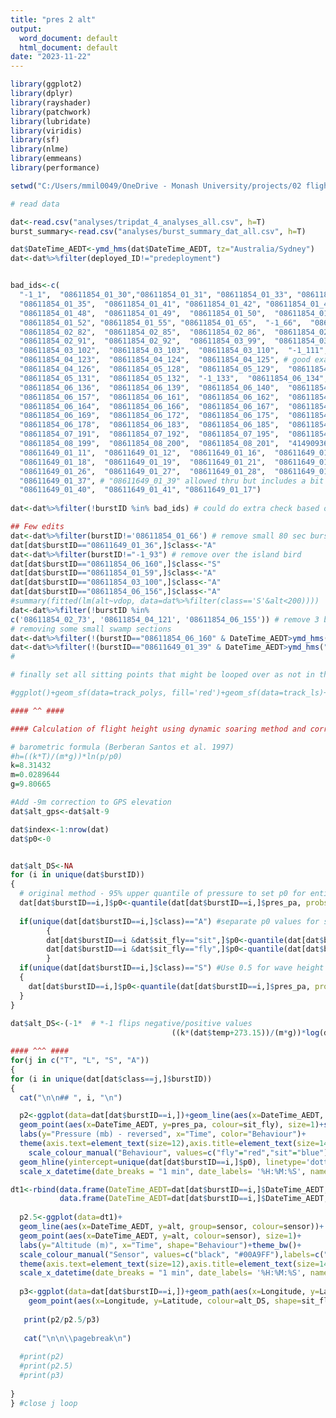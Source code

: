 ```yaml
---
title: "pres 2 alt"
output:
  word_document: default
  html_document: default
date: "2023-11-22"
---
```


```r

library(ggplot2)
library(dplyr)
library(rayshader)
library(patchwork)
library(lubridate)
library(viridis)
library(sf)
library(nlme)
library(emmeans)
library(performance)

setwd("C:/Users/mmil0049/OneDrive - Monash University/projects/02 flight heights")

# read data

dat<-read.csv("analyses/tripdat_4_analyses_all.csv", h=T)
burst_summary<-read.csv("analyses/burst_summary_dat_all.csv", h=T)

dat$DateTime_AEDT<-ymd_hms(dat$DateTime_AEDT, tz="Australia/Sydney")
dat<-dat%>%filter(deployed_ID!="predeployment")     


bad_ids<-c(
  "-1_1",  "08611854_01_30","08611854_01_31", "08611854_01_33", "08611854_01_34",
  "08611854_01_35",  "08611854_01_41", "08611854_01_42", "08611854_01_46",  "08611854_01_47",
  "08611854_01_48",  "08611854_01_49",  "08611854_01_50",  "08611854_01_51",
  "08611854_01_52", "08611854_01_55", "08611854_01_65",  "-1_66",  "08611854_02_79",
  "08611854_02_82",  "08611854_02_85",  "08611854_02_86",  "08611854_02_87",
  "08611854_02_91",  "08611854_02_92",  "08611854_03_99",  "08611854_03_101",
  "08611854_03_102",  "08611854_03_103",  "08611854_03_110",  "-1_111",
  "08611854_04_123",  "08611854_04_124",  "08611854_04_125", # good example of bobbing, then swamp
  "08611854_04_126",  "08611854_05_128",  "08611854_05_129",  "08611854_05_130",
  "08611854_05_131",  "08611854_05_132",  "-1_133",  "08611854_06_134", # same
  "08611854_06_136",  "08611854_06_139",  "08611854_06_140",  "08611854_06_153",
  "08611854_06_157",  "08611854_06_161",  "08611854_06_162",  "08611854_06_163",
  "08611854_06_164",  "08611854_06_166",  "08611854_06_167",  "08611854_06_168",
  "08611854_06_169",  "08611854_06_172",  "08611854_06_175",  "08611854_06_176",
  "08611854_06_178",  "08611854_06_183",  "08611854_06_185",  "08611854_06_188",
  "08611854_07_191",  "08611854_07_192",  "08611854_07_195",  "08611854_07_196",
  "08611854_08_199",  "08611854_08_200",  "08611854_08_201",  "41490936_01_16",
  "08611649_01_11",  "08611649_01_12",  "08611649_01_16",  "08611649_01_16",
  "08611649_01_18",  "08611649_01_19",  "08611649_01_21",  "08611649_01_25",
  "08611649_01_26",  "08611649_01_27",  "08611649_01_28",  "08611649_01_29",
  "08611649_01_37", # "08611649_01_39" allowed thru but includes a bit
  "08611649_01_40",  "08611649_01_41", "08611649_01_17")
  
dat<-dat%>%filter(!burstID %in% bad_ids) # could do extra check based on min/max burst pressure difference  to see if any missed

## Few edits
dat<-dat%>%filter(burstID!='08611854_01_66') # remove small 80 sec burst
dat[dat$burstID=="08611649_01_36",]$class<-"A"
dat<-dat%>%filter(burstID!="-1_93") # remove over the island bird
dat[dat$burstID=="08611854_06_160",]$class<-"S"
dat[dat$burstID=="08611854_01_59",]$class<-"A"
dat[dat$burstID=="08611854_03_100",]$class<-"A"
dat[dat$burstID=="08611854_06_156",]$class<-"A"
#summary(fitted(lm(alt~vdop, data=dat%>%filter(class=='S'&alt<200))))
dat<-dat%>%filter(!burstID %in%
c('08611854_02_73', '08611854_04_121', '08611854_06_155')) # remove 3 bursts with crazy GPS alt
# removing some small swamp sections
dat<-dat%>%filter(!(burstID=="08611854_06_160" & DateTime_AEDT>ymd_hms("2023-04-14 16:59:35", tz="Australia/Sydney")))
dat<-dat%>%filter(!(burstID=="08611649_01_39" & DateTime_AEDT>ymd_hms("2023-10-02 07:12:25", tz="Australia/Sydney")))
#

# finally set all sitting points that might be looped over as not in the loop

#ggplot()+geom_sf(data=track_polys, fill='red')+geom_sf(data=track_ls)+geom_sf(data=track_dat[unlist(int1),], col='green', aes(shape=sit_fly))

#### ^^ ####

#### Calculation of flight height using dynamic soaring method and correction to GPS ####

# barometric formula (Berberan Santos et al. 1997)
#h=((k*T)/(m*g))*ln(p/p0)
k=8.31432
m=0.0289644
g=9.80665

#Add -9m correction to GPS elevation 
dat$alt_gps<-dat$alt-9

dat$index<-1:nrow(dat)
dat$p0<-0


dat$alt_DS<-NA
for (i in unique(dat$burstID))
{
  # original method - 95% upper quantile of pressure to set p0 for entire burst
  dat[dat$burstID==i,]$p0<-quantile(dat[dat$burstID==i,]$pres_pa, probs=0.95)
  
  if(unique(dat[dat$burstID==i,]$class)=="A") #separate p0 values for sitting vs flying in takeoff/landing bursts
        {
        dat[dat$burstID==i &dat$sit_fly=="sit",]$p0<-quantile(dat[dat$burstID==i &dat$sit_fly=="sit",]$pres_pa, probs=0.50)
        dat[dat$burstID==i &dat$sit_fly=="fly",]$p0<-quantile(dat[dat$burstID==i &dat$sit_fly=="fly",]$pres_pa, probs=0.95)
        }
  if(unique(dat[dat$burstID==i,]$class)=="S") #Use 0.5 for wave height to assume mean sea level
  {
    dat[dat$burstID==i,]$p0<-quantile(dat[dat$burstID==i,]$pres_pa, probs=0.50)
  }
}
  
dat$alt_DS<-(-1*  # *-1 flips negative/positive values
                                    ((k*(dat$temp+273.15))/(m*g))*log(dat$pres_pa/dat$p0))

#### ^^^ ####
for(j in c("T", "L", "S", "A"))
{
for (i in unique(dat[dat$class==j,]$burstID))
{
  cat("\n\n## ", i, "\n")

  p2<-ggplot(data=dat[dat$burstID==i,])+geom_line(aes(x=DateTime_AEDT, y=pres_pa, group=1))+
  geom_point(aes(x=DateTime_AEDT, y=pres_pa, colour=sit_fly), size=1)+scale_y_reverse()+
  labs(y="Pressure (mb) - reversed", x="Time", color="Behaviour")+
  theme(axis.text=element_text(size=12),axis.title=element_text(size=14))+
    scale_colour_manual("Behaviour", values=c("fly"="red","sit"="blue"),labels=c("fly"="flying", "sit"="sitting"))+
  geom_hline(yintercept=unique(dat[dat$burstID==i,]$p0), linetype='dotted')+theme_bw()+
  scale_x_datetime(date_breaks = "1 min", date_labels= '%H:%M:%S', name='Burst time (AEDT)')

dt1<-rbind(data.frame(DateTime_AEDT=dat[dat$burstID==i,]$DateTime_AEDT, alt=dat[dat$burstID==i,]$alt_DS, sensor="DS"),
           data.frame(DateTime_AEDT=dat[dat$burstID==i,]$DateTime_AEDT, alt=dat[dat$burstID==i,]$alt_gps, sensor="GPS"))
  
  p2.5<-ggplot(data=dt1)+
  geom_line(aes(x=DateTime_AEDT, y=alt, group=sensor, colour=sensor))+
  geom_point(aes(x=DateTime_AEDT, y=alt, colour=sensor), size=1)+
  labs(y="Altitude (m)", x="Time", shape="Behaviour")+theme_bw()+
  scale_colour_manual("Sensor", values=c("black", "#00A9FF"),labels=c("Altimeter zeroed\nwith dynamic soaring", "GPS altitude"))+
  theme(axis.text=element_text(size=12),axis.title=element_text(size=14))+
  scale_x_datetime(date_breaks = "1 min", date_labels= '%H:%M:%S', name='Burst time (AEDT)')
  
  p3<-ggplot(data=dat[dat$burstID==i,])+geom_path(aes(x=Longitude, y=Latitude, group=1))+theme_bw()+
    geom_point(aes(x=Longitude, y=Latitude, colour=alt_DS, shape=sit_fly))+scale_color_viridis("Altitude (m) from\nAltimeter zeroed \nwith dynamic soaring")
  
   print(p2/p2.5/p3)
   
   cat("\n\n\\pagebreak\n")
            
  #print(p2)
  #print(p2.5)
  #print(p3)
   
}
} #close j loop
```


